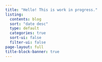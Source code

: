 ```yaml
---
title: "Hello! This is work in progress."
listing:
  contents: blog
  sort: "date desc"
  type: default
  categories: true
  sort-ui: false
  filter-ui: false
page-layout: full
title-block-banner: true
---
```



